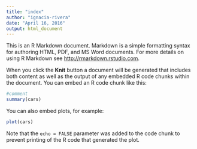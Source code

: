 ```yaml
---
title: "index"
author: "ignacia-rivera"
date: "April 16, 2016"
output: html_document
---
```


This is an R Markdown document. Markdown is a simple formatting syntax for authoring HTML, PDF, and MS Word documents. For more details on using R Markdown see <http://rmarkdown.rstudio.com>.

When you click the **Knit** button a document will be generated that includes both content as well as the output of any embedded R code chunks within the document. You can embed an R code chunk like this:
<!--comment-->

```r
#comment
summary(cars)
```

You can also embed plots, for example:

```r
plot(cars)
```

Note that the `echo = FALSE` parameter was added to the code chunk to prevent printing of the R code that generated the plot.
